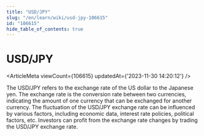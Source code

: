 ```yaml
---
title: "USD/JPY"
slug: "/en/learn/wiki/usd-jpy-106615"
id: "106615"
hide_table_of_contents: true
---
```



<Breadcrumbs current="USD/JPY" />

# USD/JPY

<ArticleMeta viewCount={106615} updatedAt={'2023-11-30 14:20:12'} />
<div className='border-solid border-b border-t-0 my-4 border-[var(--ifm-color-gray-300)]' />

The USD/JPY refers to the exchange rate of the US dollar to the Japanese yen. The exchange rate is the conversion rate between two currencies, indicating the amount of one currency that can be exchanged for another currency. The fluctuation of the USD/JPY exchange rate can be influenced by various factors, including economic data, interest rate policies, political factors, etc. Investors can profit from the exchange rate changes by trading the USD/JPY exchange rate.
